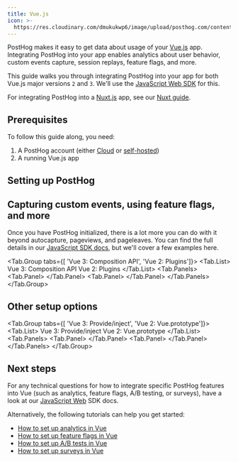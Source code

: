 ```yaml
---
title: Vue.js
icon: >-
  https://res.cloudinary.com/dmukukwp6/image/upload/posthog.com/contents/images/docs/integrate/frameworks/vue.svg
---
```


PostHog makes it easy to get data about usage of your [Vue.js](https://vuejs.org/) app. Integrating PostHog into your app enables analytics about user behavior, custom events capture, session replays, feature flags, and more.

This guide walks you through integrating PostHog into your app for both Vue.js major versions `2` and `3`. We'll use the [JavaScript Web SDK](/docs/libraries/js) for this. 

For integrating PostHog into a [Nuxt.js](https://nuxt.com/) app, see our [Nuxt guide](/docs/libraries/nuxt-js).

## Prerequisites

To follow this guide along, you need:

1. A PostHog account (either [Cloud](/docs/getting-started/cloud) or [self-hosted](/docs/self-host))
2. A running Vue.js app

## Setting up PostHog


<VueSetup />

## Capturing custom events, using feature flags, and more

Once you have PostHog initialized, there is a lot more you can do with it beyond autocapture, pageviews, and pageleaves. You can find the full details in our [JavaScript SDK docs](/docs/libraries/js/features), but we'll cover a few examples here.


<Tab.Group tabs={[
    'Vue 3: Composition API', 
    'Vue 2: Plugins']}>
    <Tab.List>
        <Tab>Vue 3: Composition API</Tab>
        <Tab>Vue 2: Plugins</Tab>
    </Tab.List>
    <Tab.Panels>
        <Tab.Panel>
            <CompositionEvents />
        </Tab.Panel>
        <Tab.Panel>
            <PluginEvents />
        </Tab.Panel>
    </Tab.Panels>
</Tab.Group>

## Other setup options


<Tab.Group tabs={[
    'Vue 3: Provide/inject', 
    'Vue 2: Vue.prototype']}>
    <Tab.List>
        <Tab>Vue 3: Provide/inject</Tab>
        <Tab>Vue 2: Vue.prototype</Tab>
    </Tab.List>
    <Tab.Panels>
        <Tab.Panel>
            <ProvideInjectInstall />
        </Tab.Panel>
        <Tab.Panel>
            <PrototypeInstall />
        </Tab.Panel>
    </Tab.Panels>
</Tab.Group>

## Next steps

For any technical questions for how to integrate specific PostHog features into Vue (such as analytics, feature flags, A/B testing, or surveys), have a look at our [JavaScript Web](/docs/libraries/js/features) SDK docs.

Alternatively, the following tutorials can help you get started:

- [How to set up analytics in Vue](/tutorials/vue-analytics)
- [How to set up feature flags in Vue](/tutorials/vue-feature-flags)
- [How to set up A/B tests in Vue](/tutorials/vue-ab-tests)
- [How to set up surveys in Vue](/tutorials/vue-surveys)
